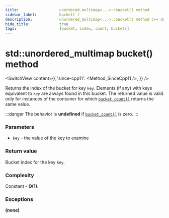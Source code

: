 ```yaml
---
title:					unordered_multimap<...>::bucket() method
sidebar_label:			bucket( )
description:			unordered_multimap<...>::bucket() method C++ documentation
hide_title:				true
tags:					[bucket, index, count, buckets]
---
```



<!----------------- Codes ---------------------->

<!-- bucket() -->

# std::unordered_multimap bucket() method

<SwitchView content={{
    'since-cpp11': <Method_SinceCpp11 />,
    }} />

Returns the index of the bucket for key `key`.
Elements (if any) with keys equivalent to `key` are always found in this bucket.
The returned value is valid only for instances of the container for which [`bucket_count()`](/docs/std/containers/maps/unordered-multimap/bucket_count) returns the same value.

:::danger 
The behavior is **undefined** if [`bucket_count()`](/docs/std/containers/maps/unordered-multimap/bucket_count) is zero.
:::

### Parameters

 - `key` - the value of the key to examine

### Return value

Bucket index for the key `key`.

### Complexity

Constant - **O(1)**.

### Exceptions

**(none)**
